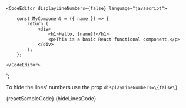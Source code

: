 
    <CodeEditor displayLineNumbers={false} language="javascript">

        const MyComponent = ({ name }) => {
            return (
                <div>
                    <h1>Hello, {name}!</h1>
                    <p>This is a basic React functional component.</p>
                </div>
            );
        };

    </CodeEditor>
`;

<Section title="Hiding the Line Numbers" contained={true} style={{ paddingTop: 30, paddingLeft: 0 }} border={true}>
	<p> To hide the lines' numbers use the prop <Code small={true}>displayLineNumbers=\{false\}</Code>  </p>
	<Preview wrapper={true}>
		<CodeEditor displayLineNumbers={false} language="javascript" >
            {reactSampleCode}
		</CodeEditor>
	</Preview>
	<Snippet language="js">{hideLinesCode}</Snippet>
</Section>